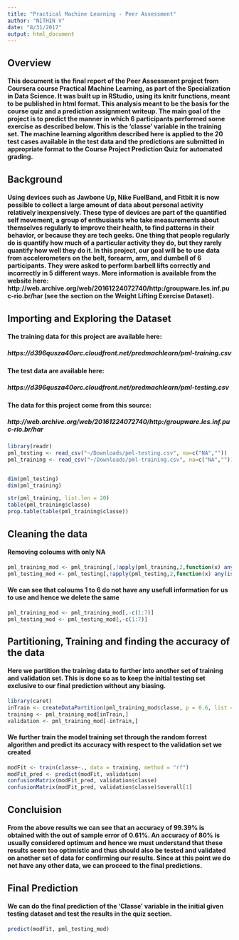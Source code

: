 ```yaml
---
title: "Practical Machine Learning - Peer Assessment"
author: "NITHIN V"
date: "8/31/2017"
output: html_document
---
```


## Overview

#### This document is the final report of the Peer Assessment project from Coursera course Practical Machine Learning, as part of the Specialization in Data Science. It was built up in RStudio, using its knitr functions, meant to be published in html format. This analysis meant to be the basis for the course quiz and a prediction assignment writeup. The main goal of the project is to predict the manner in which 6 participants performed some exercise as described below. This is the 'classe' variable in the training set. The machine learning algorithm described here is applied to the 20 test cases available in the test data and the predictions are submitted in appropriate format to the Course Project Prediction Quiz for automated grading.

## Background

#### Using devices such as Jawbone Up, Nike FuelBand, and Fitbit it is now possible to collect a large amount of data about personal activity relatively inexpensively. These type of devices are part of the quantified self movement, a group of enthusiasts who take measurements about themselves regularly to improve their health, to find patterns in their behavior, or because they are tech geeks. One thing that people regularly do is quantify how much of a particular activity they do, but they rarely quantify how well they do it. In this project, our goal will be to use data from accelerometers on the belt, forearm, arm, and dumbell of 6 participants. They were asked to perform barbell lifts correctly and incorrectly in 5 different ways. More information is available from the website here: http://web.archive.org/web/20161224072740/http:/groupware.les.inf.puc-rio.br/har (see the section on the Weight Lifting Exercise Dataset).

## Importing and Exploring the Dataset

#### The training data for this project are available here:
##### https://d396qusza40orc.cloudfront.net/predmachlearn/pml-training.csv

#### The test data are available here:
##### https://d396qusza40orc.cloudfront.net/predmachlearn/pml-testing.csv

#### The data for this project come from this source:
##### http://web.archive.org/web/20161224072740/http:/groupware.les.inf.puc-rio.br/har

```r
library(readr)
pml_testing <- read_csv("~/Downloads/pml-testing.csv", na=c("NA",""))
pml_training <- read_csv("~/Downloads/pml-training.csv", na=c("NA",""))


dim(pml_testing)
dim(pml_training)

str(pml_training, list.len = 20)
table(pml_training$classe)
prop.table(table(pml_training$classe))
```

## Cleaning the data 

#### Removing coloums with only NA

```r
pml_training_mod <- pml_training[,!apply(pml_training,2,function(x) any(is.na(x)) )]
pml_testing_mod <- pml_testing[,!apply(pml_testing,2,function(x) any(is.na(x)) )]
```

#### We can see that coloums 1 to 6 do not have any usefull information for us to use and hence we delete the same

```r
pml_training_mod <- pml_training_mod[,-c(1:7)]
pml_testing_mod <- pml_testing_mod[,-c(1:7)]
```

## Partitioning, Training and finding the accuracy of the data

#### Here we partition the training data to further into another set of training and validation set. This is done so as to keep the initial testing set exclusive to our final prediction without any biasing.

```r
library(caret)
inTrain <- createDataPartition(pml_training_mod$classe, p = 0.6, list = FALSE)
training <- pml_training_mod[inTrain,]
validation <- pml_training_mod[-inTrain,]
```

#### We further train the model training set through the random forrest algorithm and predict its accuracy with respect to the validation set we created

```r
modFit <- train(classe~., data = training, method = "rf")
modFit_pred <- predict(modFit, validation)
confusionMatrix(modFit_pred, validation$classe)
confusionMatrix(modFit_pred, validation$classe)$overall[1]
```

## Concluision

#### From the above results we can see that an accuracy of 99.39% is obtained with the out of sample error of 0.61%. An accuracy of 80% is usually considered optimum and hence we must understand that these results seem too optimistic and thus should also be tested and validated on another set of data for confirming our results. Since at this point we do not have any other data, we can proceed to the final predictions.



## Final Prediction

#### We can do the final prediction of the 'Classe' variable in the initial given testing dataset and test the results in the quiz section.

```r
predict(modFit, pml_testing_mod)

```

